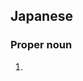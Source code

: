 ==Japanese==
{{ja-kanjitab|静|香}}

===Proper noun===
{{ja-pos|proper|しづか}}

# {{given name|female|lang=ja|sort=しづか}}
